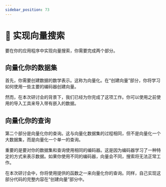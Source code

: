 ```yaml
---
sidebar_position: 73
---
```


# 📘 实现向量搜索

要在你的应用程序中实现向量搜索，你需要完成两个部分。

## 向量化你的数据集

首先，你需要创建数据的数学表示。这称为向量化。在“创建向量”部分，你将学习如何使用一些主要的编码器创建向量。

然而，在本次研讨会的背景下，我们已经为你完成了这项工作。你可以使用之前使用的导入工具来导入带有嵌入的数据。

## 向量化你的查询

第二个部分是向量化你的查询。这与向量化数据集的过程相同，但不是向量化一个大数据集，而是向量化一个单一的查询。

重要的是要对你的数据集和查询使用相同的编码器。这是因为编码器学习了一种特定的方式来表示数据。如果你使用不同的编码器，向量会不同，搜索将无法正常工作。

在本次研讨会中，你将使用提供的函数之一来向量化你的查询。同样，自己实现这部分代码的完整内容在“创建向量”部分中。